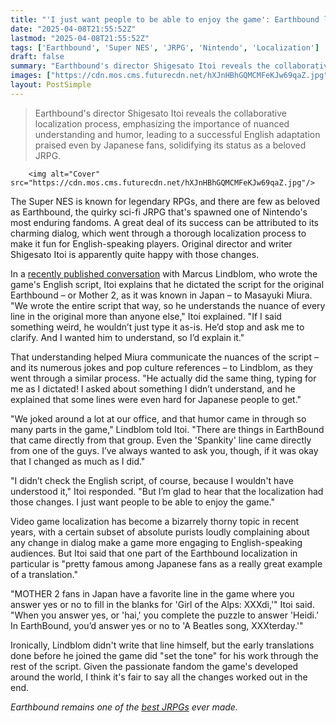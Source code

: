 ```yaml
---
title: "'I just want people to be able to enjoy the game': Earthbound legend Shigesato Itoi is 'glad' the SNES JRPG got the English localization changes it did"
date: "2025-04-08T21:55:52Z"
lastmod: "2025-04-08T21:55:52Z"
tags: ['Earthbound', 'Super NES', 'JRPG', 'Nintendo', 'Localization']
draft: false
summary: "Earthbound's director Shigesato Itoi reveals the collaborative localization process, emphasizing the importance of nuanced understanding and humor, leading to a successful English adaptation praised even by Japanese fans, solidifying its status as a beloved JRPG."
images: ["https://cdn.mos.cms.futurecdn.net/hXJnHBhGQMCMFeKJw69qaZ.jpg"]
layout: PostSimple
---
```

> Earthbound's director Shigesato Itoi reveals the collaborative localization process, emphasizing the importance of nuanced understanding and humor, leading to a successful English adaptation praised even by Japanese fans, solidifying its status as a beloved JRPG.


        <img alt="Cover" src="https://cdn.mos.cms.futurecdn.net/hXJnHBhGQMCMFeKJw69qaZ.jpg"/>
        
The Super NES is known for legendary RPGs, and there are few as beloved as Earthbound, the quirky sci-fi JRPG that's spawned one of Nintendo's most enduring fandoms. A great deal of its success can be attributed to its charming dialog, which went through a thorough localization process to make it fun for English-speaking players. Original director and writer Shigesato Itoi is apparently quite happy with those changes.

In a [recently published conversation](https://www.1101.com/n/s/mother_project/marcus_lindblom_en/2025-04-01.html) with Marcus Lindblom, who wrote the game's English script, Itoi explains that he dictated the script for the original Earthbound – or Mother 2, as it was known in Japan – to Masayuki Miura. "We wrote the entire script that way, so he understands the nuance of every line in the original more than anyone else," Itoi explained. "If I said something weird, he wouldn’t just type it as-is. He’d stop and ask me to clarify. And I wanted him to understand, so I’d explain it."

That understanding helped Miura communicate the nuances of the script – and its numerous jokes and pop culture references – to Lindblom, as they went through a similar process. "He actually did the same thing, typing for me as I dictated! I asked about something I didn’t understand, and he explained that some lines were even hard for Japanese people to get."

"We joked around a lot at our office, and that humor came in through so many parts in the game," Lindblom told Itoi. "There are things in EarthBound that came directly from that group. Even the 'Spankity' line came directly from one of the guys. I’ve always wanted to ask you, though, if it was okay that I changed as much as I did."

"I didn’t check the English script, of course, because I wouldn't have understood it," Itoi responded. "But I’m glad to hear that the localization had those changes. I just want people to be able to enjoy the game."

Video game localization has become a bizarrely thorny topic in recent years, with a certain subset of absolute purists loudly complaining about any change in dialog make a game more engaging to English-speaking audiences. But Itoi said that one part of the Earthbound localization in particular is "pretty famous among Japanese fans as a really great example of a translation."

"MOTHER 2 fans in Japan have a favorite line in the game where you answer yes or no to fill in the blanks for 'Girl of the Alps: XXXdi,'" Itoi said. "When you answer yes, or 'hai,' you complete the puzzle to answer 'Heidi.' In EarthBound, you’d answer yes or no to 'A Beatles song, XXXterday.'"

Ironically, Lindblom didn't write that line himself, but the early translations done before he joined the game did "set the tone" for his work through the rest of the script. Given the passionate fandom the game's developed around the world, I think it's fair to say all the changes worked out in the end.

*Earthbound remains one of the *[<em>best JRPGs</em>](https://www.gamesradar.com/best-jrpgs/)* ever made.*
        